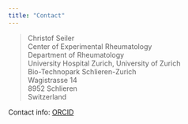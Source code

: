 ```yaml
---
title: "Contact"
---
```


>Christof Seiler \
>Center of Experimental Rheumatology  \
>Department of Rheumatology \
>University Hospital Zurich, University of Zurich \
>Bio-Technopark Schlieren-Zurich \
>Wagistrasse 14 \
>8952 Schlieren \
>Switzerland

Contact info: [ORCID](https://orcid.org/0000-0001-8802-3642) 
